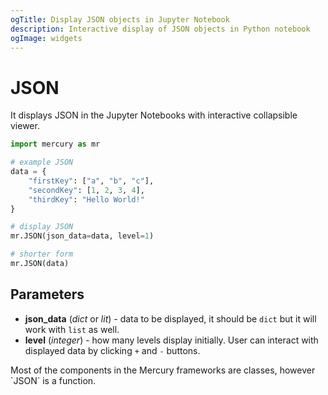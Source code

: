 ```yaml
---
ogTitle: Display JSON objects in Jupyter Notebook
description: Interactive display of JSON objects in Python notebook
ogImage: widgets
---
```


# JSON

It displays JSON in the Jupyter Notebooks with interactive collapsible viewer.

```python
import mercury as mr

# example JSON
data = {
    "firstKey": ["a", "b", "c"],
    "secondKey": [1, 2, 3, 4],
    "thirdKey": "Hello World!"
}

# display JSON
mr.JSON(json_data=data, level=1)

# shorter form
mr.JSON(data)
```

## Parameters

- **json_data** (_dict_ or _lit_) - data to be displayed, it should be `dict` but it will work with `list` as well.
- **level** (_integer_) - how many levels display initially. User can interact with displayed data by clicking `+` and `-` buttons. 


<Callout type="info">
Most of the components in the Mercury frameworks are classes, however `JSON` is a function. 
</Callout>
